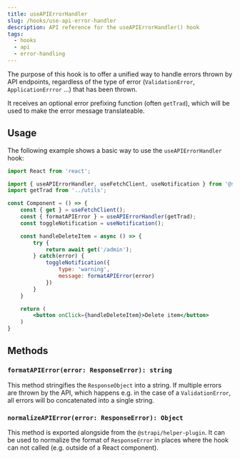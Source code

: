 ```yaml
---
title: useAPIErrorHandler
slug: /hooks/use-api-error-handler
description: API reference for the useAPIErrorHandler() hook
tags:
  - hooks
  - api
  - error-handling
---
```


The purpose of this hook is to offer a unified way to handle errors thrown by API endpoints, regardless of the type of error (`ValidationError`, `ApplicationErrror` ...)
that has been thrown.

It receives an optional error prefixing function (often `getTrad`), which will be used to make the error message translateable.

## Usage

The following example shows a basic way to use the `useAPIErrorHandler` hook:

```jsx
import React from 'react';

import { useAPIErrorHandler, useFetchClient, useNotification } from '@strapi/helper-plugin';
import getTrad from '../utils';

const Component = () => {
    const { get } = useFetchClient();
    const { formatAPIError } = useAPIErrorHandler(getTrad);
    const toggleNotification = useNotification();

    const handleDeleteItem = async () => {
        try {
            return await get('/admin');
        } catch(error) {
            toggleNotification({
                type: 'warning',
                message: formatAPIError(error)
            })
        }
    }

    return (
        <button onClick={handleDeleteItem}>Delete item</button>
    )
}
```

## Methods

### `formatAPIError(error: ResponseError): string`

This method stringifies the `ResponseObject` into a string. If multiple errors are thrown by the API, which happens e.g.
in the case of a `ValidationError`, all errors will bo concatenated into a single string.

### `normalizeAPIError(error: ResponseError): Object`

This method is exported alongside from the `@strapi/helper-plugin`. It can be used to normalize the format of `ResponseError`
in places where the hook can not called (e.g. outside of a React component).
